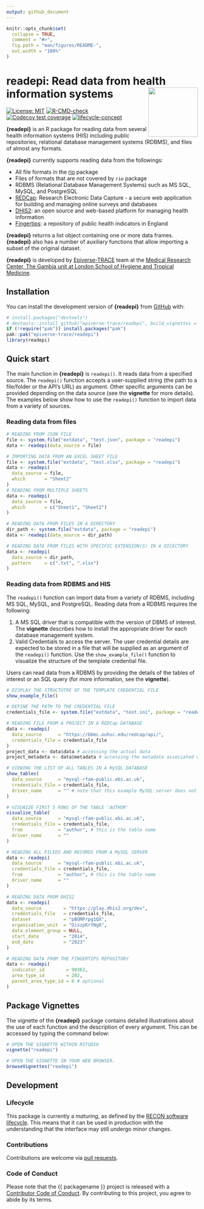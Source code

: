 ```yaml
---
output: github_document
---
```


<!-- README.md is generated from README.Rmd. Please edit that file. -->
<!-- The code to render this README is stored in .github/workflows/render-readme.yaml -->
<!-- Variables marked with double curly braces will be transformed beforehand: -->
<!-- `packagename` is extracted from the DESCRIPTION file -->
<!-- `gh_repo` is extracted via a special environment variable in GitHub Actions -->


```r
knitr::opts_chunk$set(
  collapse = TRUE,
  comment = "#>",
  fig.path = "man/figures/README-",
  out.width = "100%"
)
```

# readepi: Read data from health information systems <img src="man/figures/logo.png" align="right" width="130"/>

<!-- badges: start -->
[![License: MIT](https://img.shields.io/badge/License-MIT-yellow.svg)](https://opensource.org/licenses/MIT)
[![R-CMD-check](https://github.com/epiverse-trace/readepi/actions/workflows/R-CMD-check.yaml/badge.svg)](https://github.com/epiverse-trace/readepi/actions/workflows/R-CMD-check.yaml) [![Codecov test coverage](https://codecov.io/gh/epiverse-trace/readepi/branch/main/graph/badge.svg)](https://app.codecov.io/gh/epiverse-trace/readepi?branch=main) [![lifecycle-concept](https://raw.githubusercontent.com/reconverse/reconverse.github.io/master/images/badge-maturing.svg)](https://www.reconverse.org/lifecycle.html#concept)
<!-- badges: end -->

**{readepi}** is an R package for reading data from several health information systems (HIS) including public repositories, relational database management systems (RDBMS), and  files of almost any formats.

**{readepi}** currently supports reading data from the followings:

-   All file formats in the [rio](https://cran.r-project.org/web/packages/rio/vignettes/rio.html) package\
-   Files of formats that are not covered  by `rio` package\
-   RDBMS (Relational Database Management Systems) such as MS SQL,  MySQL, and PostgreSQL\ 
- [REDCap](https://projectredcap.org/software/): Research Electronic Data Capture - a secure web application for building and managing online surveys and databases\
-   [DHIS2](https://dhis2.org/about/): an open source and web-based platform for managing health information\
-   [Fingertips](https://fingertips.phe.org.uk/): a repository of public health indicators in England

**{readepi}** returns a list object containing one or more data frames. **{readepi}** also has a number of auxiliary functions that allow importing a subset of the original dataset.

**{readepi}** is developed by [Epiverse-TRACE](https://data.org/initiatives/epiverse/) team at the [Medical Research Center, The Gambia unit at London School of Hygiene and Tropical Medicine](https://www.lshtm.ac.uk/research/units/mrc-gambia).


## Installation

You can install the development version of **{readepi}** from [GitHub](https://github.com/) with:

```r
# install.packages("devtools")
# devtools::install_github("epiverse-trace/readepi", build_vignettes = TRUE)
if (!require("pak")) install.packages("pak")
pak::pak("epiverse-trace/readepi")
library(readepi)
```

## Quick start

The main function in **{readepi}**  is `readepi()`. It reads data from a specified source. The `readepi()` function accepts a user-supplied string (the path to a file/folder or the API's URL) as argument. Other specific arguments can be provided depending on the data source (see the **vignette** for more details). The examples below show how to use the `readepi()` function to import data from a variety of sources.

### Reading data from files

```r
# READING FROM JSON FILE
file <- system.file("extdata", "test.json", package = "readepi")
data <- readepi(data_source = file)

# IMPORTING DATA FROM AN EXCEL SHEET FILE
file <- system.file("extdata", "test.xlsx", package = "readepi")
data <- readepi(
  data_source = file,
  which       = "Sheet2"
)
# READING FROM MULTIPLE SHEETS
data <- readepi(
  data_source = file,
  which       = c("Sheet1", "Sheet2")
)

# READING DATA FROM FILES IN A DIRECTORY
dir_path <- system.file("extdata", package = "readepi")
data <- readepi(data_source = dir_path)

# READING DATA FROM FILES WITH SPECIFIC EXTENSION(S) IN A DICECTORY
data <- readepi(
  data_source = dir_path,
  pattern     = c(".txt", ".xlsx")
)
```

### Reading data from RDBMS and HIS

The `readepi()` function can import data from a variety of RDBMS, including MS SQL, MySQL, and PostgreSQL. Reading data from a RDBMS requires the following:

1. A MS SQL driver that is compatible with the version of DBMS of interest. The **vignette** describes how to install the appropriate driver for each database management system.\
2. Valid Credentials to access the server. The user credential details are expected to be stored in a file that will be supplied as an argument of the `readepi()` function. Use the `show_example_file()` function to visualize the structure of the template credential file.

Users can read data from a RDBMS by providing the details of the tables of interest or an SQL query (for more information, see the **vignette**). 

```r
# DISPLAY THE STRUCTUTRE OF THE TEMPLATE CREDENTIAL FILE
show_example_file()

# DEFINE THE PATH TO THE CREDENTIAL FILE
credentials_file <- system.file("extdata", "test.ini", package = "readepi")

# READING FILE FROM A PROJECT IN A REDCap DATABASE
data <- readepi(
  data_source      = "https://bbmc.ouhsc.edu/redcap/api/",
  credentials_file = credentials_file
)
project_data <- data$data # accessing the actual data
project_metadeta <- data$metadata # accessing the metadata associated with project

# VIEWING THE LIST OF ALL TABLES IN A MySQL DATABASE
show_tables(
  data_source      = "mysql-rfam-public.ebi.ac.uk",
  credentials_file = credentials_file,
  driver_name      = "" # note that this example MySQL server does not require a driver
)

# VISUAIZE FIRST 5 ROWS OF THE TABLE 'AUTHOR'
visualise_table(
  data_source      = "mysql-rfam-public.ebi.ac.uk",
  credentials_file = credentials_file,
  from             = "author", # this is the table name
  driver_name      = ""
)

# READING ALL FILEDS AND RECORDS FROM A MySQL SERVER
data <- readepi(
  data_source      = "mysql-rfam-public.ebi.ac.uk",
  credentials_file = credentials_file,
  from             = "author", # this is the table name
  driver_name      = ""
)

# READING DATA FROM DHIS2
data <- readepi(
  data_source        = "https://play.dhis2.org/dev",
  credentials_file   = credentials_file,
  dataset            = "pBOMPrpg1QX",
  organisation_unit  = "DiszpKrYNg8",
  data_element_group = NULL,
  start_date         = "2014",
  end_date           = "2023"
)

# READING DATA FROM THE FINGERTIPS REPOSITORY
data <- readepi(
  indicator_id        = 90362,
  area_type_id        = 202,
  parent_area_type_id = 6 # optional
)
```

## Package Vignettes

The vignette of the **{readepi}** package contains detailed illustrations about the use of each function and the description of every argument. This can be accessed by typing the command below:

```r
# OPEN THE VIGNETTE WITHIN RSTUDIO
vignette("readepi")

# OPEN THE VIGNETTE IN YOUR WEB BROWSER.
browseVignettes("readepi")
```

## Development

### Lifecycle

This package is currently a *maturing*, as defined by the [RECON software
lifecycle](https://www.reconverse.org/lifecycle.html). This means that it can be used in production with the understanding that the interface may still undergo minor changes.


### Contributions

Contributions are welcome via [pull requests](https://github.com/{{ gh_repo }}/pulls).

### Code of Conduct

Please note that the {{ packagename }} project is released with a 
[Contributor Code of Conduct](https://github.com/epiverse-trace/.github/blob/main/CODE_OF_CONDUCT.md).
By contributing to this project, you agree to abide by its terms.
